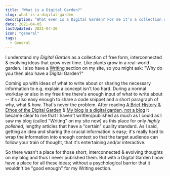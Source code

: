 ```yaml
---
title: "What is a Digital Garden?"
slug: what-is-a-digital-garden
description: "What even is a Digital Garden? For me it's a collection of free form, interconnected & evolving ideas that grow over time. Like plants grow in a real-world garden."
date: 2021-04-05
lastUpdated: 2021-04-30
icon: "general"
tags:
  - General
---
```


I understand my _Digital Garden_ as a collection of free form, interconnected & evolving ideas that grow over time. Like plants grow in a real-world garden. I also have a [Writing](/writing/) section on my site, so you might ask: "Why do you then also have a Digital Garden?"

Coming up with ideas of what to write about or sharing the necessary information to e.g. explain a concept isn't too hard. During a normal workday or also in my free time there's enough input of what to write about -- it's also easy enough to share a code snippet and a short paragraph of why, what & how. That's never the problem. After reading [A Brief History & Ethos of the Digital Garden](https://maggieappleton.com/garden-history) & [My blog is a digital garden, not a blog](https://joelhooks.com/digital-garden) it became clear to me that I haven't written/published as much as I could as I saw my blog (called "Writing" on my site now) as this place for only _highly polished_, lengthy articles that have a "certain" quality standard. As I said, getting an idea and sharing the crucial information is easy; it's really hard to wrap the information into enough context so that the target audience can follow your train of thought, that it's entertaining and/or interactive.

So there wasn't a place for those short, interconnected & evolving thoughts on my blog and thus I never published them. But with a Digital Garden I now have a place for all these ideas; without a psychological barrier that it wouldn't be "good enough" for my Writing section.
